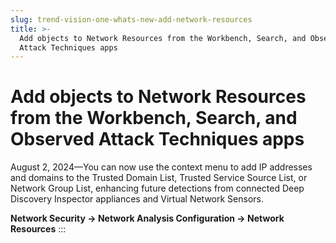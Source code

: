 ```yaml
---
slug: trend-vision-one-whats-new-add-network-resources
title: >-
  Add objects to Network Resources from the Workbench, Search, and Observed
  Attack Techniques apps
---
```

# Add objects to Network Resources from the Workbench, Search, and Observed Attack Techniques apps

August 2, 2024—You can now use the context menu to add IP addresses and domains to the Trusted Domain List, Trusted Service Source List, or Network Group List, enhancing future detections from connected Deep Discovery Inspector appliances and Virtual Network Sensors.

**Network Security → Network Analysis Configuration → Network Resources**
:::
